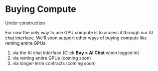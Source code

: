 # Buying Compute

<Note>Under construction</Note>

For now the only way to use GPU compute is to access it through our AI chat interface. We'll soon support other ways of buying compute like renting entire GPUs.

1. via the AI chat interface (Click **Buy > AI Chat** when logged in)
2. via renting entire GPUs (coming soon)
3. via longer-term contracts (coming soon)
